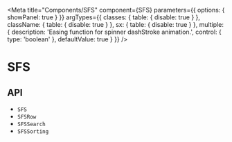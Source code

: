 

<Meta
  title="Components/SFS"
  component={SFS}
  parameters={{
    options: { showPanel: true }
  }}
  argTypes={{
    classes: {
      table: {
        disable: true
      }
    },
    className: {
      table: {
        disable: true
      }
    },
    sx: {
      table: {
        disable: true
      }
    },
    multiple: {
      description: 'Easing function for spinner dashStroke animation.',
      control: { type: 'boolean' },
      defaultValue: true
    }
  }}
/>

# SFS

<Description of={SFS} />

<Canvas>
  <Story story={stories.Demo} name="Demo" />
</Canvas>

<ArgsTable story="Demo" />

## API

<ul>
  <li>
    <LinkTo kind="components-api-sfs" story="page">
      <code>SFS</code>
    </LinkTo>
  </li>
  <li>
    <LinkTo kind="components-api-sfs-row" story="page">
      <code>SFSRow</code>
    </LinkTo>
  </li>
  <li>
    <LinkTo kind="components-api-sfsSearch" story="page">
      <code>SFSSearch</code>
    </LinkTo>
  </li>
  <li>
    <LinkTo kind="components-api-sfsSorting" story="page">
      <code>SFSSorting</code>
    </LinkTo>
  </li>
</ul>
